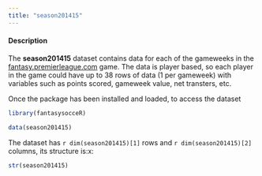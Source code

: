 ```yaml
---
title: "season201415"
---
```


#### Description

The **season201415** dataset contains data for each of the gameweeks in the [fantasy.premierleague.com](http://fantasy.premierleague.com) game.  The data is player based, so each player in the game could have up to 38 rows of data (1 per gameweek) with variables such as points scored, gameweek value, net transters, etc.

Once the package has been installed and loaded, to access the dataset
```r
library(fantasysocceR)
```

```r
data(season201415)
```

The dataset has `r dim(season201415)[1]` rows and `r dim(season201415)[2]` columns, its structure is:x:

```r
str(season201415)
```
